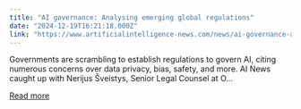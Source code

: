 ```yaml
---
title: "AI governance: Analysing emerging global regulations"
date: "2024-12-19T16:21:18.000Z"
link: "https://www.artificialintelligence-news.com/news/ai-governance-analysing-emerging-global-regulations/?utm_source=rss&utm_medium=rss&utm_campaign=ai-governance-analysing-emerging-global-regulations"
---
```


Governments are scrambling to establish regulations to govern AI, citing numerous concerns over data privacy, bias, safety, and more. AI News caught up with Nerijus Šveistys, Senior Legal Counsel at O...

[Read more](https://www.artificialintelligence-news.com/news/ai-governance-analysing-emerging-global-regulations/?utm_source=rss&utm_medium=rss&utm_campaign=ai-governance-analysing-emerging-global-regulations)
